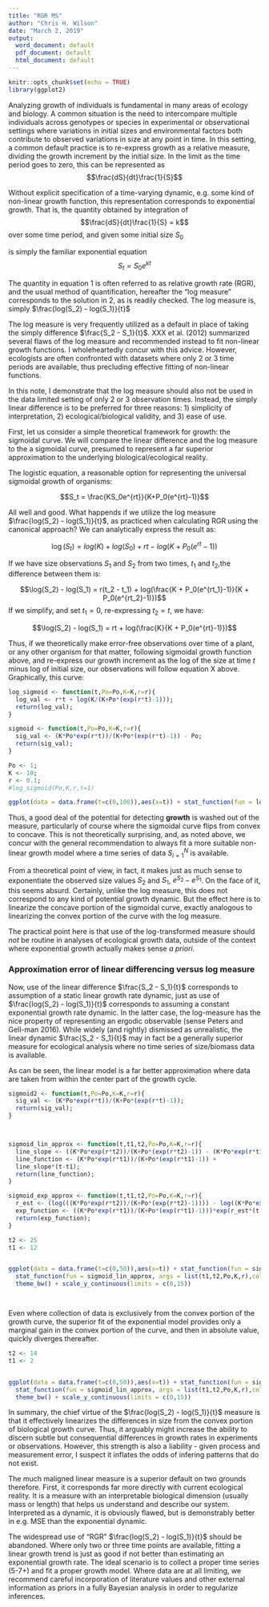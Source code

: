 ```yaml
---
title: "RGR MS"
author: "Chris H. Wilson"
date: "March 2, 2019"
output:
  word_document: default
  pdf_document: default
  html_document: default
---
```


```r
knitr::opts_chunk$set(echo = TRUE)
library(ggplot2)

```

Analyzing growth of individuals is fundamental in many areas of ecology and biology. A common situation is the need to intercompare multiple individuals across genotypes or species in experimental or observational settings where variations in initial sizes and environmental factors both contribute to observed variations in size at any point in time. In this setting, a common default practice is to re-express growth as a relative measure, dividing the growth increment by the initial size. In the limit as the time period goes to zero, this can be represented as $$\frac{dS}{dt}\frac{1}{S}$$ 

Without explicit specification of a time-varying dynamic, e.g. some kind of non-linear growth function, this representation corresponds to exponential growth. That is, the quantity obtained by integration of $$\frac{dS}{dt}\frac{1}{S} = k$$ over some time period, and given some initial size $S_0$

is simply the familiar exponential equation $$S_t = S_0e^{kt}$$


The quantity in equation 1 is often referred to as relative growth rate (RGR), and the usual method of quantification, hereafter the "log measure" corresponds to the solution in 2, as is readily checked. The log measure is, simply $\frac{log(S_2) - log(S_1)}{t}$

The log measure is very frequently utilized as a default in place of taking the simply difference $\frac{S_2 - S_1}{t}$. XXX et al. (2012) summarized several flaws of the log measure and recommended instead to fit non-linear growth functions. I wholeheartedly concur with this advice. However, ecologists are often confronted with datasets where only 2 or 3 time periods are available, thus precluding effective fitting of non-linear functions. 

In this note, I demonstrate that the log measure should also not be used in the data limited setting of only 2 or 3 observation times. Instead, the simply linear difference is to be preferred for three reasons: 1) simplicity of interpretation, 2) ecological/biological validity, and 3) ease of use.    

First, let us consider a simple theoretical framework for growth: the sigmoidal curve. We will compare the linear difference and the log measure to the a sigmoidal curve, presumed to represent a far superior approximation to the underlying biological/ecological reality. 

The logistic equation, a reasonable option for representing the universal sigmoidal growth of organisms: 

$$S_t = \frac{KS_0e^{rt}}{K+P_0(e^{rt}-1)}$$

All well and good. What happends if we utilize the log measure $\frac{log(S_2) - log(S_1)}{t}$, as practiced when calculating RGR using the canonical approach? We can analytically express the result as: 

$$\log(S_t) = log(K) + log(S_0) + rt - log(K + P_0(e^{rt}-1))$$

If we have size observations $S_1$ and $S_2$ from two times, $t_1$ and $t_2$,the difference between them is: 

$$\log(S_2) - log(S_1) = r(t_2 - t_1) + log(\frac{K + P_0(e^{rt_1}-1)}{K + P_0(e^{rt_2}-1)})$$
If we simplify, and set $t_1=0$, re-expressing $t_2=t$, we have: 

$$\log(S_2) - log(S_1) = rt + log(\frac{K}{K + P_0(e^{rt}-1)})$$

Thus, if we theoretically make error-free observations over time of a plant, or any other organism for that matter, following sigmoidal growth function above, and re-express our growth increment as the log of the size at time $t$ minus log of initial size, our observations will follow equation X above. Graphically, this curve:

```r
log_sigmoid <- function(t,Po=Po,K=K,r=r){
  log_val <- r*t + log(K/(K+Po*(exp(r*t)-1)));
  return(log_val);
}

sigmoid <- function(t,Po=Po,K=K,r=r){
  sig_val <- (K*Po*exp(r*t))/(K+Po*(exp(r*t)-1)) - Po;
  return(sig_val);
}

Po <- 1;
K <- 10;
r <- 0.1;
#log_sigmoid(Po,K,r,t=1)

ggplot(data = data.frame(t=c(0,100)),aes(x=t)) + stat_function(fun = log_sigmoid, args = list(Po,K,r)) + stat_function(fun = sigmoid, args = list(Po,K,r), color = "red") + theme_bw()

```

Thus, a good deal of the potential for detecting **growth** is washed out of the measure, particularly of course where the sigmoidal curve flips from convex to concave. This is not theoretically surprising, and, as noted above, we concur with the general recommendation to always fit a more suitable non-linear growth model where a time series of data ${S}^N_{i=1}$ is available. 

From a theoretical point of view, in fact, it makes just as much sense to exponentiate the observed size values $S_2$ and $S_1$, $e^{S_2} - e^{S_1}$. On the face of it, this seems absurd. Certainly, unlike the log measure, this does not correspond to any kind of potential growth dynamic. But the effect here is to linearize the concave portion of the sigmoidal curve, exactly analogous to linearizing the convex portion of the curve with the log measure.   

The practical point here is that use of the log-transformed measure should *not* be routine in analyses of ecological growth data, outside of the context where exponential growth actually makes sense *a priori*. 



### Approximation error of linear differencing versus log measure 

Now, use of the linear difference $\frac{S_2 - S_1}{t}$ corresponds to assumption of a static linear growth rate dynamic, just as use of $\frac{log(S_2) - log(S_1)}{t}$ corresponds to assuming a constant exponential growth rate dynamic. In the latter case, the log-measure has the nice property of representing an ergodic observable (sense Peters and Gell-man 2016). While widely (and rightly) dismissed as unrealistic, the linear dynamic $\frac{S_2 - S_1}{t}$ may in fact be a generally superior measure for ecological analysis where no time series of size/biomass data is available.  


As can be seen, the linear model is a far better approximation where data are taken from within the center part of the growth cycle. 
```r


sigmoid2 <- function(t,Po=Po,K=K,r=r){
  sig_val <- (K*Po*exp(r*t))/(K+Po*(exp(r*t)-1));
  return(sig_val);
}



sigmoid_lin_approx <- function(t,t1,t2,Po=Po,K=K,r=r){
  line_slope <- ((K*Po*exp(r*t2))/(K+Po*(exp(r*t2)-1)) - (K*Po*exp(r*t1))/(K+Po*(exp(r*t1)-1)))/(t2-t1);
  line_function <- (K*Po*exp(r*t1))/(K+Po*(exp(r*t1)-1)) + 
  line_slope*(t-t1);
  return(line_function);
}

sigmoid_exp_approx <- function(t,t1,t2,Po=Po,K=K,r=r){
  r_est <- (log(((K*Po*exp(r*t2))/(K+Po*(exp(r*t2)-1)))) - log((K*Po*exp(r*t1))/(K+Po*(exp(r*t1)-1))))/(t2-t1);
  exp_function <- ((K*Po*exp(r*t1))/(K+Po*(exp(r*t1)-1)))*exp(r_est*(t-t1));
  return(exp_function);
}

t2 <- 25
t1 <- 12


ggplot(data = data.frame(t=c(0,50)),aes(x=t)) + stat_function(fun = sigmoid2, args = list(Po,K,r)) + stat_function(fun = sigmoid_exp_approx, args = list(t1,t2,Po,K,r), color = "red") +
  stat_function(fun = sigmoid_lin_approx, args = list(t1,t2,Po,K,r),color = "green") +
  theme_bw() + scale_y_continuous(limits = c(0,15))




```

Even where collection of data is exclusively from the convex portion of the growth curve, the superior fit of the exponential model provides only a marginal gain in the convex portion of the curve, and then in absolute value, quickly diverges thereafter. 

```r
t2 <- 14
t1 <- 2


ggplot(data = data.frame(t=c(0,50)),aes(x=t)) + stat_function(fun = sigmoid2, args = list(Po,K,r)) + stat_function(fun = sigmoid_exp_approx, args = list(t1,t2,Po,K,r), color = "red") +
  stat_function(fun = sigmoid_lin_approx, args = list(t1,t2,Po,K,r),color = "green") +
  theme_bw() + scale_y_continuous(limits = c(0,15))

```


In summary, the chief virtue of the $\frac{log(S_2) - log(S_1)}{t}$ measure is that it effectively linearizes the differences in size from the convex portion of biological growth curve. Thus, it arguably might increase the ability to discern subtle but consequential differences in growth rates in experiments or observations. However, this strength is also a liability - given process and measurement error, I suspect it inflates the odds of infering patterns that do not exist. 

The much maligned linear measure is a superior default on two grounds therefore. First, it corresponds far more directly with current ecological reality. It is a measure with an interpretable biological dimension (usually mass or length) that helps us understand and describe our system. Interpreted as a dynamic, it is obviously flawed, but is demonstrably better in e.g. MSE than the exponential dynamic.  

The widespread use of "RGR" $\frac{log(S_2) - log(S_1)}{t}$ should be abandoned. Where only two or three time points are available, fitting a linear growth trend is just as good if not better than estimating an exponential growth rate. The ideal scenario is to collect a proper time series (5-7+) and fit a proper growth model. Where data are at all limiting, we recommend careful incorporation of literature values and other external information as priors in a fully Bayesian analysis in order to regularize inferences. 




